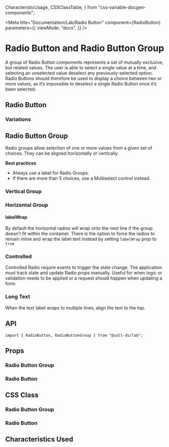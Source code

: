   CharacteristicUsage,
  CSSClassTable,
} from "css-variable-docgen-components";

<Meta
  title="Documentation/Lab/Radio Button"
  component={RadioButton}
  parameters={{
    viewMode: "docs",
  }}
/>

# Radio Button and Radio Button Group

A group of Radio Button components represents a set of mutually exclusive, but related values. The user is able to select a single value at a time, and selecting an unselected value deselect any previously-selected option. Radio Buttons should therefore be used to display a choice between two or more values, as it’s impossible to deselect a single Radio Button once it’s been selected.

## Radio Button

### Variations

<Canvas>
  <Story id="lab-radio-button--radio-button-variations" />
</Canvas>

## Radio Button Group

Radio groups allow selection of one or more values from a given set of choices. They can be aligned horizontally or vertically.

**Best practices**

- Always use a label for Radio Groups.
- If there are more than 5 choices, use a Multiselect control instead.

### Vertical Group

<Canvas>
  <Story id="lab-radio-button--vertical-radio-button-group" />
</Canvas>

### Horizontal Group

<Canvas>
  <Story id="lab-radio-button--horizontal-radio-button-group" />
</Canvas>

#### labelWrap

By default the horizontal radios will wrap onto the next line if the group doesn't fit within the container. There is the option to force the radios to remain inline and wrap the label text instead by setting `labelWrap` prop to `true`

<Canvas>
  <Story id="lab-radio-button--label-wrap-radio-button-group" />
</Canvas>

### Controlled

Controlled Radio require events to trigger the state change. The application must track state and update Radio props manually. Useful for when logic or validation needs to be applied or a request should happen when updating a form.

<Canvas>
  <Story id="lab-radio-button--controlled-radio-button-group" />
</Canvas>

### Long Text

When the text label wraps to multiple lines, align the text to the top.

<Canvas>
  <Story id="lab-radio-button--long-text-radio-button-group" />
</Canvas>

## API

```
import { RadioButton, RadioButtonGroup } from "@salt-ds/lab";
```

## Props

### Radio Button Group

<ArgsTable of={RadioButtonGroup} />

### Radio Button

<ArgsTable of={RadioButton} />

## CSS Class

### Radio Button Group

<CSSClassTable of={RadioButtonGroup} />

### Radio Button

<CSSClassTable of={RadioButton} />

## Characteristics Used

<CharacteristicUsage of={RadioButton} />
